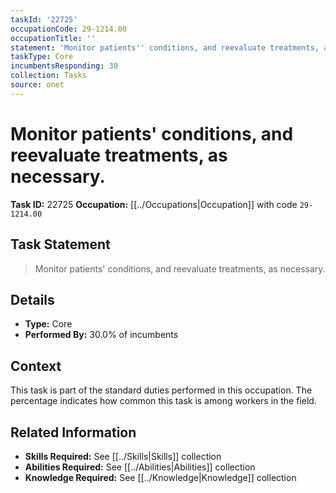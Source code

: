 ```yaml
---
taskId: '22725'
occupationCode: 29-1214.00
occupationTitle: ''
statement: 'Monitor patients'' conditions, and reevaluate treatments, as necessary.'
taskType: Core
incumbentsResponding: 30
collection: Tasks
source: onet
---
```

# Monitor patients' conditions, and reevaluate treatments, as necessary.

**Task ID:** 22725
**Occupation:** [[../Occupations|Occupation]] with code `29-1214.00`

## Task Statement

> Monitor patients' conditions, and reevaluate treatments, as necessary.

## Details

- **Type:** Core
- **Performed By:** 30.0% of incumbents

## Context

This task is part of the standard duties performed in this occupation. The percentage indicates how common this task is among workers in the field.

## Related Information

- **Skills Required:** See [[../Skills|Skills]] collection
- **Abilities Required:** See [[../Abilities|Abilities]] collection
- **Knowledge Required:** See [[../Knowledge|Knowledge]] collection
